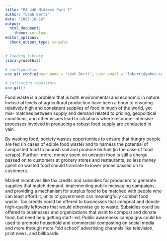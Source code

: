 ```yaml
---
title: "PA 446 Midterm Part I"
author: "Leah Berti"
date: "2025-10-16"
output: 
  html_document:
    theme: cerulean
editor_options: 
  chunk_output_type: console
---
```


```r
# loading library
library(usethis)

# configuration
use_git_config(user.name = "Leah Berti", user.email = "lsberti@yahoo.com")

# initiating repository
use_git()
```

Food waste is a problem that is both environmental and economic in nature. 
Industrial levels of agricultural production have been a boon to ensuring 
relatively high and consistent supplies of food in much of the world, yet mis-
matches between supply and demand related to pricing, geopolitical conditions, 
and other issues lead to situations where resource-intensive processes involved 
in producing a robust food supply are conducted in vain. 

By wasting food, society wastes opportunities to ensure that hungry people are 
fed (in cases of edible food waste) and to harness the potential of composted 
food to nourish soil and produce biofuel (in the case of food scraps). Further-
more, money spent on uneaten food is still a charge passed on to customers at
grocery stores and restaurants, so less money spent on wasted food should 
translate to lower prices passed on to customers.

Market incentives like tax credits and subsidies for producers to generate 
supplies that match demand, implementing public messaging campaigns, and 
providing a mechanism for surplus food to be matched with people who can least 
afford it, units of government can meaningfully combat food waste. Tax credits 
could be offered to businesses that compost and donate high-quality leftovers 
that would otherwise go to waste. Subsidies could be offered to businesses and
organizations that want to compost and donate food, but need help getting start-
ed. Public awareness campaigns could be used to promote household and commercial
composting on social media and more through more "old school" advertising 
channels like television, print news, and billboards. 


